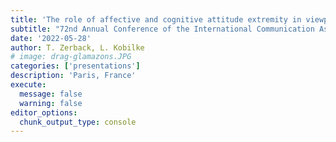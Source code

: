 ```yaml
---
title: 'The role of affective and cognitive attitude extremity in viewpoint diversity exposure'
subtitle: "72nd Annual Conference of the International Communication Association (ICA)"
date: '2022-05-28'
author: T. Zerback, L. Kobilke
# image: drag-glamazons.JPG
categories: ['presentations']
description: 'Paris, France'
execute: 
  message: false
  warning: false
editor_options: 
  chunk_output_type: console
---
```




